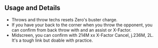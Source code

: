 ## Usage and Details

- Throws and throw techs resets Zero's buster charge.
- If _you_ have your back to the corner when you throw the opponent, you can confirm from back throw with <InlineInput color="red" text="j.236H" /> and an assist or X-Factor.
- Midscreen, you can confirm with <InputBlock><Text color="yellow">214M</Text> xx X-Factor Cancel, <Text color="yellow">j.236M</Text>, <Text color="blue">2L</Text></InputBlock>.
  It's a tough link but doable with practice.
